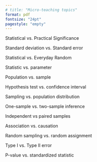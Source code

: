 ```yaml
---
# title: "Micro-teaching topics"
format: pdf
fontsize: "24pt"
pagestyle: "empty"
---
```


Statistical vs. Practical Significance

Standard deviation vs. Standard error

Statistical vs. Everyday Random

Statistic vs. parameter

Population vs. sample

Hypothesis test vs. confidence interval

Sampling vs. population distribution

One-sample vs. two-sample inference

Independent vs paired samples

Association vs. causation

Random sampling vs. random assignment

Type I vs. Type II error

P-value vs. standardized statistic
